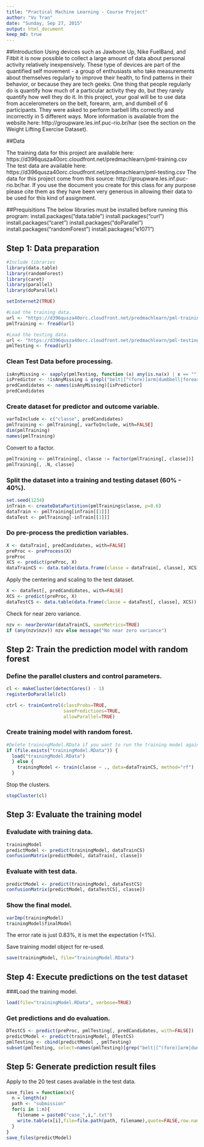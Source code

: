 ```yaml
---
title: "Practical Machine Learning - Course Project"
author: "Vu Tran"
date: "Sunday, Sep 27, 2015"
output: html_document
keep_md: true
---
```


##Introduction
Using devices such as Jawbone Up, Nike FuelBand, and Fitbit it is now possible to collect a large amount of data about personal activity relatively inexpensively. These type of devices are part of the quantified self movement - a group of enthusiasts who take measurements about themselves regularly to improve their health, to find patterns in their behavior, or because they are tech geeks. One thing that people regularly do is quantify how much of a particular activity they do, but they rarely quantify how well they do it. In this project, your goal will be to use data from accelerometers on the belt, forearm, arm, and dumbell of 6 participants. They were asked to perform barbell lifts correctly and incorrectly in 5 different ways. More information is available from the website here: http://groupware.les.inf.puc-rio.br/har (see the section on the Weight Lifting Exercise Dataset).

##Data

The training data for this project are available here: 
https://d396qusza40orc.cloudfront.net/predmachlearn/pml-training.csv
The test data are available here: 
https://d396qusza40orc.cloudfront.net/predmachlearn/pml-testing.csv
The data for this project come from this source: http://groupware.les.inf.puc-rio.br/har. If you use the document you create for this class for any purpose please cite them as they have been very generous in allowing their data to be used for this kind of assignment. 

##Prequisitions
The below libraries must be installed before running this program:
install.packages("data.table")
install.packages("curl")
install.packages("caret")
install.packages("doParallel")
install.packages("randomForest")
install.packages("e1071")

## Step 1: Data preparation

```r
#Include libraries
library(data.table)
library(randomForest)
library(caret)
library(parallel)
library(doParallel)

setInternet2(TRUE)

#Load the training data.
url <- "https://d396qusza40orc.cloudfront.net/predmachlearn/pml-training.csv"
pmlTraining <- fread(url)

#Load the testing data.
url <- "https://d396qusza40orc.cloudfront.net/predmachlearn/pml-testing.csv"
pmlTesting <- fread(url)
```

### Clean Test Data before processing.

```r
isAnyMissing <- sapply(pmlTesting, function (x) any(is.na(x) | x == ""))
isPredictor <- !isAnyMissing & grepl("belt|[^(fore)]arm|dumbbell|forearm", names(isAnyMissing))
predCandidates <- names(isAnyMissing)[isPredictor]
predCandidates
```

### Create dataset for predictor and outcome variable.

```r
varToInclude <- c("classe", predCandidates)
pmlTraining <- pmlTraining[, varToInclude, with=FALSE]
dim(pmlTraining)
names(pmlTraining)
```

Convert to a factor.

```r
pmlTraining <- pmlTraining[, classe := factor(pmlTraining[, classe])]
pmlTraining[, .N, classe]
```

### Split the dataset into a training and testing dataset (60% - 40%).

```r

set.seed(1234)
inTrain <- createDataPartition(pmlTraining$classe, p=0.6)
dataTrain <- pmlTraining[inTrain[[1]]]
dataTest <- pmlTraining[-inTrain[[1]]]
```

### Do pre-process the prediction variables.

```r
X <- dataTrain[, predCandidates, with=FALSE]
preProc <- preProcess(X)
preProc
XCS <- predict(preProc, X)
dataTrainCS <- data.table(data.frame(classe = dataTrain[, classe], XCS))
```

Apply the centering and scaling to the test dataset.

```r
X <- dataTest[, predCandidates, with=FALSE]
XCS <- predict(preProc, X)
dataTestCS <- data.table(data.frame(classe = dataTest[, classe], XCS))
```

Check for near zero variance.

```r
nzv <- nearZeroVar(dataTrainCS, saveMetrics=TRUE)
if (any(nzv$nzv)) nzv else message("No near zero variance")
```


## Step 2: Train the prediction model with random forest

### Define the parallel clusters and control parameters.

```r

cl <- makeCluster(detectCores() - 1)
registerDoParallel(cl)

ctrl <- trainControl(classProbs=TRUE,
                     savePredictions=TRUE,
                     allowParallel=TRUE)
```

### Create training model with random forest.

```r
#Delete trainingModel.RData if you want to run the training model again
if (file.exists("trainingModel.RData")) {
  load("trainingModel.RData") 
  } else {
    trainingModel <- train(classe ~ ., data=dataTrainCS, method="rf")
  }
```

Stop the clusters.

```r
stopCluster(cl)
```

## Step 3: Evaluate the training model
### Evaludate with training data.

```r
trainingModel
predictModel <- predict(trainingModel, dataTrainCS)
confusionMatrix(predictModel, dataTrain[, classe])
```

### Evaluate with test data.

```r
predictModel <- predict(trainingModel, dataTestCS)
confusionMatrix(predictModel, dataTestCS[, classe])
```

### Show the final model.

```r
varImp(trainingModel)
trainingModel$finalModel
```

The error rate is just 0.83%, it is met the expectation (<1%).

Save training model object for re-used.

```r
save(trainingModel, file="trainingModel.RData")
```


## Step 4: Execute predictions on the test dataset

###Load the training model.

```r
load(file="trainingModel.RData", verbose=TRUE)
```

### Get predictions and do evaluation.

```r
DTestCS <- predict(preProc, pmlTesting[, predCandidates, with=FALSE])
predictModel <- predict(trainingModel, DTestCS)
pmlTesting <- cbind(predictModel , pmlTesting)
subset(pmlTesting, select=names(pmlTesting)[grep("belt|[^(fore)]arm|dumbbell|forearm", names(pmlTesting), invert=TRUE)])
```

## Step 5: Generate prediction result files

Apply to the 20 test cases available in the test data.

```r
save_files = function(x){
  n = length(x)
  path <- "submission"
  for(i in 1:n){
    filename = paste0("case_",i,".txt")
    write.table(x[i],file=file.path(path, filename),quote=FALSE,row.names=FALSE,col.names=FALSE)
  }
}
save_files(predictModel)
```